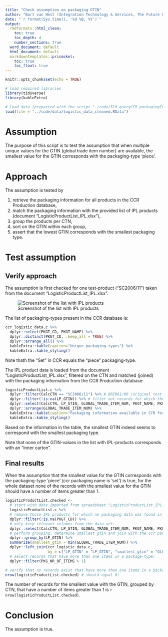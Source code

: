 ```yaml
---
title: "Check assumption on packaging GTIN"
author: "Bart van Hest (Integration Technology & Services, The Future Group)"
date: "`r format(Sys.time(), '%d %B, %Y')`"
output:
  rmdformats::html_clean:
    toc: true
    toc_depth: 4
    number_sections: true
  word_document: default
  html_document: default
  markdowntemplates::prismskel:
    toc: true
    toc_float: true
---
```


```r
knitr::opts_chunk$set(echo = TRUE)

# load required libraries
library(tidyverse)
library(kableExtra)

# load data (preparted with the script "./code/510_queryCCR_packagingInfo.R")
load(file = "../code/data/logistic_data_cleaned.RData")
```

# Assumption

The purpose of this script is to test the assumption that when multiple unique values for the GTIN (global trade item number) are available, the smallest value for the GTIN corresponds with the packaging-type 'piece'.


# Approach

The assumption is tested by

  1. retrieve the packaging information for all products in the CCR Production database,
  2. match the packaging information with the provided list of IPL products (document "LogisticProductList_IPL.xlsx"),
  3. group the products per CTN,
  4. sort on the GTIN within each group,
  5. assert that the lowest GTIN corresponds with the smallest packaging type.


# Test assumption

## Verify approach

The assumption is first checked for one test-product ("SC2006/11") taken from the document "LogisticProductList_IPL.xlsx".

![Screenshot of the list with IPL products](./images/logisticInfo.png)

The list of packaging-types present in the CCR database is:

```r
ccr_logistic_data.c %>%
  dplyr::select(PKGT_CD, PKGT_NAME) %>%
  dplyr::distinct(PKGT_CD, .keep_all = TRUE) %>%
  dplyr::arrange_all() %>%
  kableExtra::kable(caption="Unique packaging-types") %>%
  kableExtra::kable_styling()
```

Note thath the "Set" in CCR equals the "piece" packaging-type.

The IPL product data is loaded from the document "LogisticProductList_IPL.xlsx", filtered on the CTN and matched (joined) with the packaging information from the CCR Production database:

```r
logisticProductList.c %>%
  dplyr::filter(CalcCTN == "SC2006/11") %>% # BRI861/00 (original test-product )
  dplyr::filter(!is.na(LP_GTIN)) %>% # filter out records for which the gtin is not known.
  dplyr::select(CalcCTN, LP_GTIN, GLOBAL_TRADE_ITEM_NUM, PKGT_NAME, PKG_NR_OF_ITEMS) %>%
  dplyr::arrange(GLOBAL_TRADE_ITEM_NUM) %>%
  kableExtra::kable(caption="Packaging information available in CCR for product 'SC2006/11'.") %>%
  kableExtra::kable_styling()
```

Based on the information in the table, the smallest GTIN indeed seems to correspond with the smallest packaging type.

Note that none of the GTIN-values in the list with IPL-products corresponds with an "inner carton".


## Final results

When the assumption that the smallest value for the GTIN corresponds with the packaging-type 'piece' (ccr packaging name is 'set') is true, for the whole dataset none of the records with the smallest value for the GTIN should have a number of items greater than 1.


```r
logisticProductList.checked <-
  # start with data imported from spreadsheet "LogisticProductList_IPL.xlsx":
  logisticProductList.c %>%
  # remove those IPL products for which no packaging data was found in CCR:
  dplyr::filter(!is.na(PKGT_CD)) %>% 
  # only keep relevant columns from the data-set:
  dplyr::select(CalcCTN, LP_GTIN, GLOBAL_TRADE_ITEM_NUM, PKGT_NAME, PKG_NR_OF_ITEMS) %>%
  # perform grouping, determine smallest gtin and join with the ccr package descriptions:
  dplyr::group_by(LP_GTIN) %>%
  summarize(smallest_gtin = min(GLOBAL_TRADE_ITEM_NUM)) %>%
  dplyr::left_join(ccr_logistic_data.c,
                   by = c("LP_GTIN" = "LP_GTIN", "smallest_gtin" = "GLOBAL_TRADE_ITEM_NUM")) %>%
  # select records that have more than one items in a package-type:
  dplyr::filter(PKG_NR_OF_ITEMS > 1)

# verify that no records exist that have more than one items in a package-type:
nrow(logisticProductList.checked) # should equal 0!
```

The number of records for the smallest value with the GTIN, grouped by CTN, that have a number of items greater than 1 is `r nrow(logisticProductList.checked)`.

# Conclusion

The assumption is true.